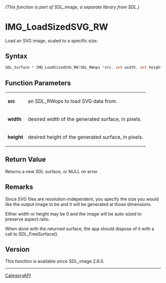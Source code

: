 ====== (This function is part of SDL_image, a separate library from SDL.) ======
= IMG_LoadSizedSVG_RW =

Load an SVG image, scaled to a specific size.

== Syntax ==

<syntaxhighlight lang='c'>
SDL_Surface * IMG_LoadSizedSVG_RW(SDL_RWops *src, int width, int height);
</syntaxhighlight>

== Function Parameters ==

{|
|'''src'''
|an SDL_RWops to load SVG data from.
|-
|'''width'''
|desired width of the generated surface, in pixels.
|-
|'''height'''
|desired height of the generated surface, in pixels.
|}

== Return Value ==

Returns a new SDL surface, or NULL on error.

== Remarks ==

Since SVG files are resolution-independent, you specify the size you would
like the output image to be and it will be generated at those dimensions.

Either width or height may be 0 and the image will be auto-sized to
preserve aspect ratio.

When done with the returned surface, the app should dispose of it with a
call to SDL_FreeSurface().

== Version ==

This function is available since SDL_image 2.6.0.

----
[[CategoryAPI]]


